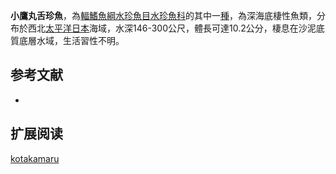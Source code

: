 {{Speciesbox 
| status = NE
| status_system = IUCN3.1
| taxon = Glossanodon kotakamaru 
| authority =  [[Endo|Endo]] & [[Nashida|Nashida]], 2010
| synonyms =  
}}

'''小鷹丸舌珍魚'''，為[[輻鰭魚綱|輻鰭魚綱]][[水珍魚目|水珍魚目]][[水珍魚科|水珍魚科]]的其中一[[種|種]]，為深海底棲性魚類，分布於西北[[太平洋|太平洋]][[日本|日本]]海域，水深146-300公尺，體長可達10.2公分，棲息在沙泥底質底層水域，生活習性不明。

==参考文献==
*{{FishBase_species|genus=Glossanodon|species=kotakamaru|year=2015|month=8}}

== 扩展阅读 ==
{{refbegin}}
{{wikispecies-inline|Glossanodon kotakamaru|小鷹丸舌珍魚}}
{{refend}}
{{Taxonbar|from=Q5609125}}

[[Category:舌珍魚屬|kotakamaru]]